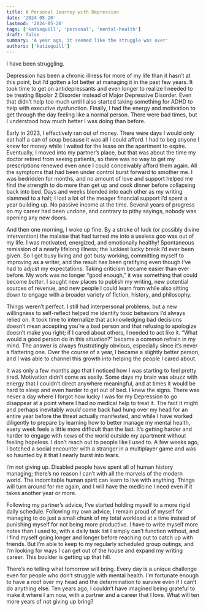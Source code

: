 ```yaml
---
title: A Personal Journey with Depression
date: '2024-05-20'
lastmod: '2024-05-20'
tags: ['katiequill', 'personal', 'mental-health']
draft: false
summary: 'A year ago, it seemed like the struggle was over'
authors: ['katiequill']
---
```

I have been struggling.

Depression has been a chronic illness for more of my life than it hasn’t at this point, but I’d gotten a lot better at managing it in the past few years. It took time to get on antidepressants and even longer to realize I needed to be treating Bipolar 2 Disorder instead of Major Depressive Disorder. Even that didn’t help too much until I also started taking something for ADHD to help with executive dysfunction. Finally, I had the energy and motivation to get through the day feeling like a normal person. There were bad times, but I understood how much better I was doing than before.

Early in 2023, I effectively ran out of money. There were days I would only eat half a can of soup because it was all I could afford. I had to beg anyone I knew for money while I waited for the lease on the apartment to expire. Eventually, I moved into my partner’s place, but that was about the time my doctor retired from seeing patients, so there was no way to get my prescriptions renewed even once I could conceivably afford them again. All the symptoms that had been under control burst forward to smother me. I was bedridden for months, and no amount of love and support helped me find the strength to do more than get up and cook dinner before collapsing back into bed. Days and weeks blended into each other as my writing slammed to a halt; I lost a lot of the meager financial support I’d spent a year building up. No passive income at the time. Several years of progress on my career had been undone, and contrary to pithy sayings, nobody was opening any new doors.

And then one morning, I woke up fine. By a stroke of luck (or possibly divine intervention) the malaise that had turned me into a useless goo was out of my life. I was motivated, energized, and emotionally healthy! Spontaneous remission of a nearly lifelong illness; the luckiest lucky break I’d ever been given. So I got busy living and got busy working, committing myself to improving as a writer, and the result has been gratifying even though I’ve had to adjust my expectations. Taking criticism became easier than ever before. My work was no longer “good enough,” it was something that could become *better*. I sought new places to publish my writing, new potential sources of revenue, and new people I could learn from while also sitting down to engage with a broader variety of fiction, history, and philosophy.

Things weren’t perfect. I still had interpersonal problems, but a new willingness to self-reflect helped me identify toxic behaviors I’d always relied on. It took time to internalize that acknowledging bad decisions doesn’t mean accepting you’re a bad person and that refusing to apologize doesn’t make you right; if I cared about others, I needed to act like it. “What would a good person do in this situation?” became a common refrain in my mind. The answer is always frustratingly obvious, especially since it’s never a flattering one. Over the course of a year, I became a slightly better person, and I was able to channel this growth into helping the people I cared about.

It was only a few months ago that I noticed how I was starting to feel pretty tired. Motivation didn’t come as easily. Some days my brain was abuzz with energy that I couldn’t direct anywhere meaningful, and at times it would be hard to sleep and even harder to get out of bed. I knew the signs. There was never a day where I forgot how lucky I was for my Depression to go disappear at a point where I had no medical help to treat it. The fact it might and perhaps inevitably *would* come back had hung over my head for an entire year before the threat actually manifested, and while I have worked diligently to prepare by learning how to better manage my mental health, every week feels a little more difficult than the last. It’s getting harder and harder to engage with news of the world outside my apartment without feeling hopeless. I don’t reach out to people like I used to. A few weeks ago, I botched a social encounter with a stranger in a multiplayer game and was so haunted by it that I nearly burst into tears.

I’m not giving up. Disabled people have spent all of human history managing; there’s no reason I can’t with all the marvels of the modern world. The indomitable human spirit can learn to live with anything. Things will turn around for me again, and I will have the medicine I need even if it takes another year or more.

Following my partner’s advice, I’ve started holding myself to a more rigid daily schedule. Following my own advice, I remain proud of myself for managing to do just a small chunk of my total workload at a time instead of punishing myself for not being more productive. I have to write myself more notes than I used to, with a daily task list I simply can’t function without, and I find myself going longer and longer before reaching out to catch up with friends. But I’m able to keep to my regularly scheduled group outings, and I’m looking for ways I can get out of the house and expand my writing career. This boulder is getting up that hill.

There’s no telling what tomorrow will bring. Every day is a unique challenge even for people who don’t struggle with mental health. I’m fortunate enough to have a roof over my head and the determination to survive even if I can’t do anything else. Ten years ago, I couldn’t have imagined being grateful to make it where I am now, with a partner and a career that I love. What will ten more years of not giving up bring?